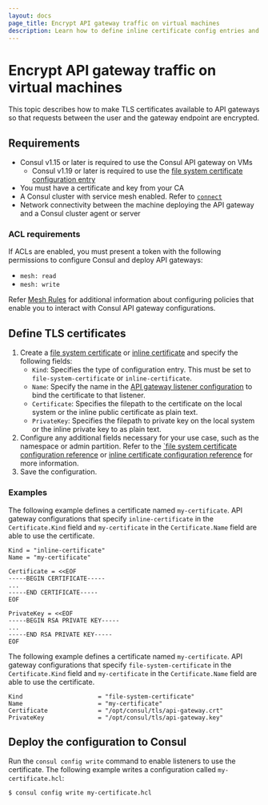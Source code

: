 ```yaml
---
layout: docs
page_title: Encrypt API gateway traffic on virtual machines
description: Learn how to define inline certificate config entries and deploy them to Consul. Inline certificate and file system certificate configuration entries enable you to attach TLS certificates and keys to gateway listeners so that traffic between external clients and gateway listeners is encrypted.
---
```


# Encrypt API gateway traffic on virtual machines

This topic describes how to make TLS certificates available to API gateways so that requests between the user and the gateway endpoint are encrypted. 

## Requirements

- Consul v1.15 or later is required to use the Consul API gateway on VMs
  - Consul v1.19 or later is required to use the [file system certificate configuration entry](/consul/docs/connect/config-entries/file-system-certificate)
- You must have a certificate and key from your CA
- A Consul cluster with service mesh enabled. Refer to [`connect`](/consul/docs/agent/config/config-files#connect)
- Network connectivity between the machine deploying the API gateway and a
  Consul cluster agent or server

### ACL requirements

If ACLs are enabled, you must present a token with the following permissions to
configure Consul and deploy API gateways:

- `mesh: read`
- `mesh: write`

Refer [Mesh Rules](/consul/docs/security/acl/acl-rules#mesh-rules) for
additional information about configuring policies that enable you to interact
with Consul API gateway configurations.

## Define TLS certificates

1. Create a [file system certificate](/consul/docs/connect/config-entries/file-system-certificate) or [inline certificate](/consul/docs/connect/config-entries/inline-certificate) and specify the following fields:
   - `Kind`: Specifies the type of configuration entry. This must be set to `file-system-certificate` or `inline-certificate`.
   - `Name`: Specify the name in the [API gateway listener configuration](/consul/docs/connect/gateways/api-gateway/configuration/api-gateway#listeners) to bind the certificate to that listener.  
   - `Certificate`: Specifies the filepath to the certificate on the local system or the inline public certificate as plain text.
   - `PrivateKey`: Specifies the filepath to private key on the local system or the inline private key to  as plain text.
1. Configure any additional fields necessary for your use case, such as the namespace or admin partition. Refer to the [`file system certificate configuration reference](/consul/docs/connect/config-entries/file-system-certificate) or [inline certificate configuration reference](/consul/docs/connect/config-entries/inline-certificate) for more information.
1. Save the configuration.

### Examples

<Tabs>

<Tab heading="Inline certificate">

The following example defines a certificate named `my-certificate`. API gateway configurations that specify `inline-certificate` in the `Certificate.Kind` field and `my-certificate` in the `Certificate.Name` field are able to use the certificate.

```hcl
Kind = "inline-certificate"
Name = "my-certificate"

Certificate = <<EOF
-----BEGIN CERTIFICATE-----
...
-----END CERTIFICATE-----
EOF

PrivateKey = <<EOF
-----BEGIN RSA PRIVATE KEY-----
...
-----END RSA PRIVATE KEY-----
EOF
```

</Tab>

<Tab heading="File system certificate">

The following example defines a certificate named `my-certificate`. API gateway configurations that specify `file-system-certificate` in the `Certificate.Kind` field and `my-certificate` in the `Certificate.Name` field are able to use the certificate.

```hcl
Kind                     = "file-system-certificate"
Name                     = "my-certificate"
Certificate              = "/opt/consul/tls/api-gateway.crt"
PrivateKey               = "/opt/consul/tls/api-gateway.key"
```

</Tab>
</Tabs>

## Deploy the configuration to Consul

Run the `consul config write` command to enable listeners to use the certificate. The following example writes a configuration called `my-certificate.hcl`:

```shell-session
$ consul config write my-certificate.hcl
```
